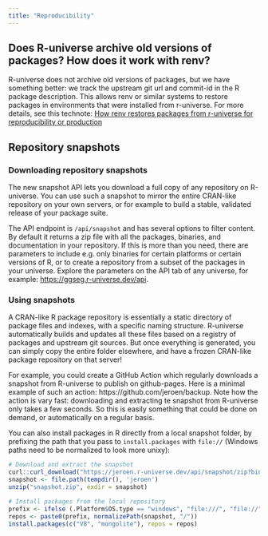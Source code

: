 ```yaml
---
title: "Reproducibility"
---
```


## Does R-universe archive old versions of packages? How does it work with renv?

R-universe does not archive old versions of packages, but we have something better: we track the upstream git url and commit-id in the R package description. This allows renv or similar systems to restore packages in environments that were installed from r-universe. For more details, see this technote: [How renv restores packages from r-universe for reproducibility or production](https://ropensci.org/blog/2022/01/06/runiverse-renv/) 

## Repository snapshots

### Downloading repository snapshots

The new snapshot API lets you download a full copy of any repository on R-universe. 
You can use such a snapshot to mirror the entire CRAN-like repository on your own servers, or for example to build a stable, validated release of your package suite.

The API endpoint is `/api/snapshot` and has several options to filter content.
By default it returns a zip file with all the packages, binaries, and documentation in your repository. 
If this is more than you need, there are parameters to include e.g. only binaries for certain platforms or certain versions of R, or to create a repository from a subset of the packages in your universe. 
Explore the parameters on the API tab of any universe, for example: <https://ggseg.r-universe.dev/api>.


### Using snapshots

A CRAN-like R package repository is essentially a static directory of package files and indexes, with a specific naming structure. 
R-universe automatically builds and updates all these files based on a registry of packages and upstream git sources. 
But once everything is generated, you can simply copy the entire folder elsewhere, and have a frozen CRAN-like package repository on that server!

For example, you could create a GitHub Action which regularly downloads a snapshot from R-universe to publish on github-pages. 
Here is a minimal example of such an action: https://github.com/jeroen/backup. Note how the action is vary fast: downloading and extracting te snapshot from R-universe only takes a few seconds. 
So this is easily something that could be done on demand, or automatically on a regular basis.

You can also install packages in R directly from a local snapshot folder, by prefixing the path that you pass to `install.packages` with `file://` (Windows paths need to be normalized to look more unixy):

```r
# Download and extract the snapshot
curl::curl_download("https://jeroen.r-universe.dev/api/snapshot/zip?binaries=4.3", "snapshot.zip")
snapshot <- file.path(tempdir(), 'jeroen')
unzip("snapshot.zip", exdir = snapshot)

# Install packages from the local repository
prefix <- ifelse (.Platform$OS.type == "windows", "file:///", "file://")
repos <- paste0(prefix, normalizePath(snapshot, "/"))
install.packages(c("V8", "mongolite"), repos = repos)
```

